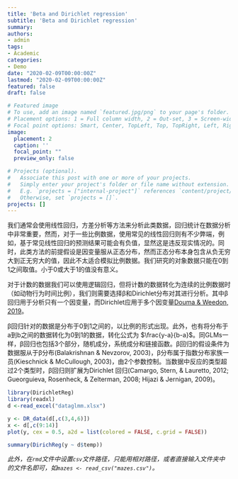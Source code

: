```yaml
---
title: 'Beta and Dirichlet regression'
subtitle: 'Beta and Dirichlet regression'
summary:
authors:
- admin
tags:
- Academic
categories:
- Demo
date: "2020-02-09T00:00:00Z"
lastmod: "2020-02-09T00:00:00Z"
featured: false
draft: false

# Featured image
# To use, add an image named `featured.jpg/png` to your page's folder.
# Placement options: 1 = Full column width, 2 = Out-set, 3 = Screen-width
# Focal point options: Smart, Center, TopLeft, Top, TopRight, Left, Right, BottomLeft, Bottom, BottomRight
image:
  placement: 2
  caption: ''
  focal_point: ""
  preview_only: false

# Projects (optional).
#   Associate this post with one or more of your projects.
#   Simply enter your project's folder or file name without extension.
#   E.g. `projects = ["internal-project"]` references `content/project/deep-learning/index.md`.
#   Otherwise, set `projects = []`.
projects: []
---
```



我们通常会使用线性回归，方差分析等方法来分析此类数据，回归统计在数据分析中非常重要，然而，对于一些比例数据，使用常见的线性回归则有不少弊端，例如，基于常见线性回归的预测结果可能会有负值，显然这是违反现实情况的。同时，此类方法的前提假设是因变量服从正态分布，然而正态分布本身包含从负无穷大到正无穷大的值，因此不太适合模拟比例数据。我们研究的对象数据只能在0到1之间取值。小于0或大于1的值没有意义。

对于计数的数据我们可以使用逻辑回归，但将计数的数据转化为连续的比例数据时（如动物行为时间比例），我们则需要选择β和Dirichlet分布对其进行分析。其中β回归用于分析只有一个因变量，而Dirichlet应用于多个因变量[Douma & Weedon, 2019](https://besjournals.onlinelibrary.wiley.com/doi/10.1111/2041-210X.13234)。

β回归针对的数据是分布于0到1之间的，以比例的形式出现。此外，也有将分布于a到b之间的数据转化为0到1的数据，转化公式为 $\frac{y-a}{b-a}$。同GLMs一样，β回归也包括3个部分，随机成分，系统成分和链接函数。β回归的假设条件为数据服从于β分布(Balakrishnan & Nevzorov, 2003)，β分布属于指数分布家族一员(Kieschnick & McCullough, 2003)，由2个参数控制。当数据中反应的类型超过2个类型时，β回归则扩展为Dirichlet 回归(Camargo, Stern, & Lauretto, 2012; Gueorguieva, Rosenheck, & Zelterman, 2008; Hijazi & Jernigan, 2009)。


```r
library(DirichletReg)
library(readxl)
d <-read_excel("dataglmm.xlsx")

y <- DR_data(d[,c(3,4,6)])
x <- d[,c(9:14)]
plot(y, cex = 0.5, a2d = list(colored = FALSE, c.grid = FALSE))

summary(DirichReg(y ~ d$temp))

```


*此外，在`rmd`文件中设置`csv`文件路径，只能用相对路径，或者直接输入文件夹中的文件名即可，如`mazes <- read_csv("mazes.csv")`。*

